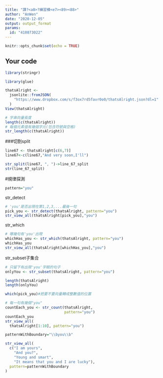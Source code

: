 ---
title: "課?<a0>?練習模<e7><89><88>"
author: "AnWen"
date: "2020-12-05"
output: output_format
params:
  id: "410873022"
---

```{r setup, include=FALSE}
knitr::opts_chunk$set(echo = TRUE)
```

## Your code

```{r}
library(stringr)
```

```{r}
library(glue)
```
```{r}
thatsAlright <- 
  jsonlite::fromJSON(
    "https://www.dropbox.com/s/f3ox7rd5favr0o0/thatsAlright.json?dl=1"
  )
View(thatsAlright)
```
```{r}
# 字串向量長度
length(c(thatsAlright))
# 每個元素值有幾個字元(包含符號與空格)
str_length(c(thatsAlright))
```
###切割split
```{r}
line67 <- thatsAlright[c(6,7)]
line67<-c(line67,"And very soon,I'll")
```
```{r}
str_split(line67, ", ")->line_67_split
str(line_67_split)
```
#規律探測
```{r}
pattern="you" 
```
str_detect
```{r}
# 'you'是否出現在第1,2,3,...最後一句
pick_you <- str_detect(thatsAlright, pattern="you")
str_view_all(thatsAlright[pick_you],"you")
```

str_which
```{r}
# 哪幾句有'you'出現
whichHas_you <- str_which(thatsAlright, pattern="you")
whichHas_you
str_view_all(thatsAlright[whichHas_you],"you")
```
str_subset子集合
```{r}
# 只留下有出現'you'字眼的句子
onlyYou <- str_subset(thatsAlright, pattern="you")

length(thatsAlright)
length(onlyYou)
```
```{r}
which(pick_you)#把要不要向量轉成整數值的位置
```
```{r}
# 每一句有幾個"you"
countEach_you <- str_count(thatsAlright,
                           pattern="you")
countEach_you
str_view_all(
  thatsAlright[1:10], pattern="you")
```
```{r}
patternWithBoundary="\\byou\\b"
```
```{r}
str_view_all(
  c("I am yours",
    "And you?",
    "Young and smart", 
    "It means that you and I are lucky"),
  pattern=patternWithBoundary
)
```


